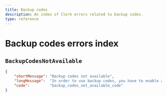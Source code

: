 ```yaml
---
title: Backup codes
description: An index of Clerk errors related to backup codes.
type: reference
---
```


# Backup codes errors index

## `BackupCodesNotAvailable`

```json
{
    "shortMessage": "Backup codes not available",
    "longMessage":  "In order to use backup codes, you have to enable any other Multi-factor method",
    "code":         "backup_codes_not_available_code"
}
```
